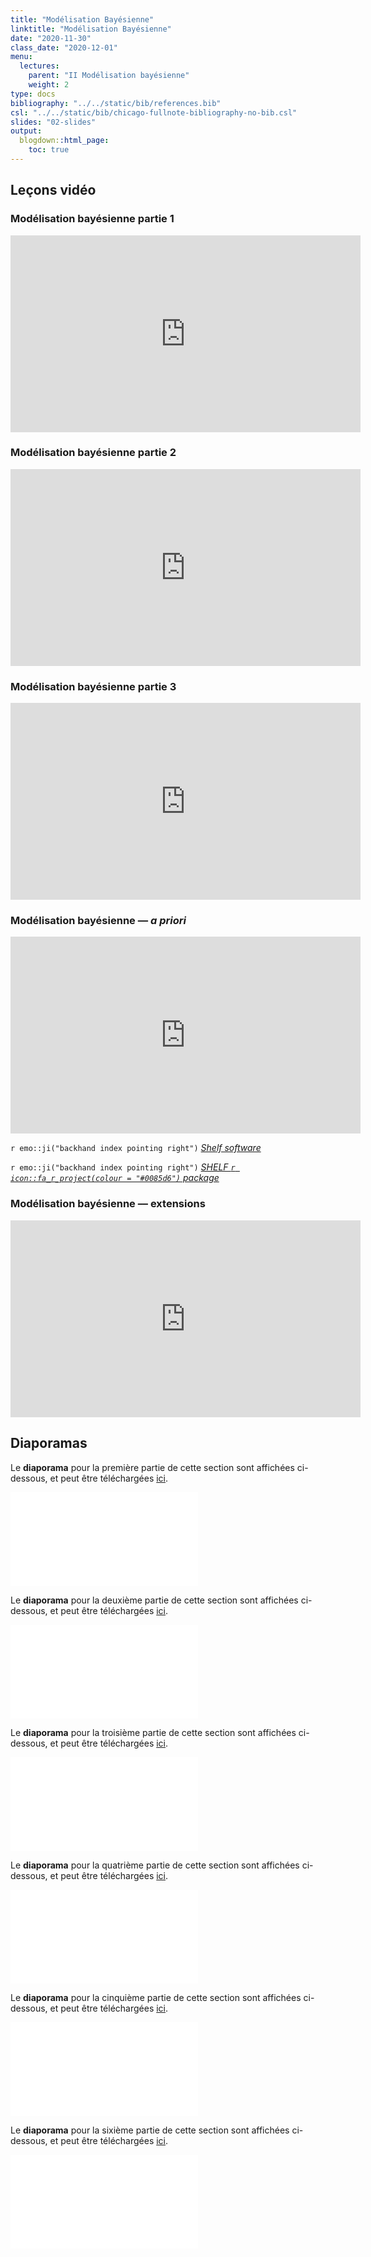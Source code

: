 ```yaml
---
title: "Modélisation Bayésienne"
linktitle: "Modélisation Bayésienne"
date: "2020-11-30"
class_date: "2020-12-01"
menu:
  lectures:
    parent: "II Modélisation bayésienne"
    weight: 2
type: docs
bibliography: "../../static/bib/references.bib"
csl: "../../static/bib/chicago-fullnote-bibliography-no-bib.csl"
slides: "02-slides"
output:
  blogdown::html_page:
    toc: true
---
```


## Leçons vidéo


### Modélisation bayésienne partie 1
<iframe width="560" height="315" src="https://www.youtube.com/embed/Hy7hNrBo_Go" frameborder="0" allow="accelerometer; autoplay; encrypted-media; gyroscope; picture-in-picture" allowfullscreen></iframe>

### Modélisation bayésienne partie 2
<iframe width="560" height="315" src="https://www.youtube.com/embed/Wc1bCLNA4Q8" frameborder="0" allow="accelerometer; autoplay; encrypted-media; gyroscope; picture-in-picture" allowfullscreen></iframe>


### Modélisation bayésienne partie 3
<iframe width="560" height="315" src="https://www.youtube.com/embed/c0yCMO-TwP0" frameborder="0" allow="accelerometer; autoplay; encrypted-media; gyroscope; picture-in-picture" allowfullscreen></iframe>


### Modélisation bayésienne --- *a priori*
<iframe width="560" height="315" src="https://www.youtube.com/embed/SH19H_W59Pc" frameborder="0" allow="accelerometer; autoplay; encrypted-media; gyroscope; picture-in-picture" allowfullscreen></iframe>

`r emo::ji("backhand index pointing right")` [*Shelf software*](http://www.tonyohagan.co.uk/shelf/)

`r emo::ji("backhand index pointing right")` [*SHELF `r icon::fa_r_project(colour = "#0085d6")` package*](http://www.tonyohagan.co.uk/shelf/)

### Modélisation bayésienne –-- extensions
<iframe width="560" height="315" src="https://www.youtube.com/embed/p67ql6pFZF8" frameborder="0" allow="accelerometer; autoplay; encrypted-media; gyroscope; picture-in-picture" allowfullscreen></iframe>


## Diaporamas

Le **diaporama** pour la première partie de cette section sont affichées ci-dessous, et peut être téléchargées [ici](/slides/slidesModel1.pdf).

<html>
<body>
  <object data="/slides/slidesModel1.pdf##view=fit" type="application/pdf" width="420" height="237">
        <embed src="/slides/slidesModel1.pdf##view=fit" type="application/pdf"/>
  </object>
</body>
</html>


Le **diaporama** pour la deuxième partie de cette section sont affichées ci-dessous, et peut être téléchargées [ici](/slides/slidesModel2.pdf).

<html>
<body>
  <object data="/slides/slidesModel2.pdf##view=fit" type="application/pdf" width="420" height="237">
        <embed src="/slides/slidesModel2.pdf##view=fit" type="application/pdf"/>
  </object>
</body>
</html>

Le **diaporama** pour la troisième partie de cette section sont affichées ci-dessous, et peut être téléchargées [ici](/slides/slidesModel3.pdf).

<html>
<body>
  <object data="/slides/slidesModel3.pdf##view=fit" type="application/pdf" width="420" height="237">
        <embed src="/slides/slidesModel3.pdf##view=fit" type="application/pdf"/>
  </object>
</body>
</html>

Le **diaporama** pour la quatrième partie de cette section sont affichées ci-dessous, et peut être téléchargées [ici](/slides/slidesModel4.pdf).

<html>
<body>
  <object data="/slides/slidesModel4.pdf##view=fit" type="application/pdf" width="420" height="237">
        <embed src="/slides/slidesModel4.pdf##view=fit" type="application/pdf"/>
  </object>
</body>
</html>

Le **diaporama** pour la cinquième partie de cette section sont affichées ci-dessous, et peut être téléchargées [ici](/slides/slidesPriors.pdf).

<html>
<body>
  <object data="/slides/slidesPriors.pdf##view=fit" type="application/pdf" width="420" height="237">
        <embed src="/slides/slidesPriors.pdf##view=fit" type="application/pdf"/>
  </object>
</body>
</html>

Le **diaporama** pour la sixième partie de cette section sont affichées ci-dessous, et peut être téléchargées [ici](/slides/slidesGoingFurther.pdf).

<html>
<body>
  <object data="/slides/slidesGoingFurther.pdf##view=fit" type="application/pdf" width="420" height="237">
        <embed src="/slides/slidesGoingFurther.pdf##view=fit" type="application/pdf"/>
  </object>
</body>
</html>